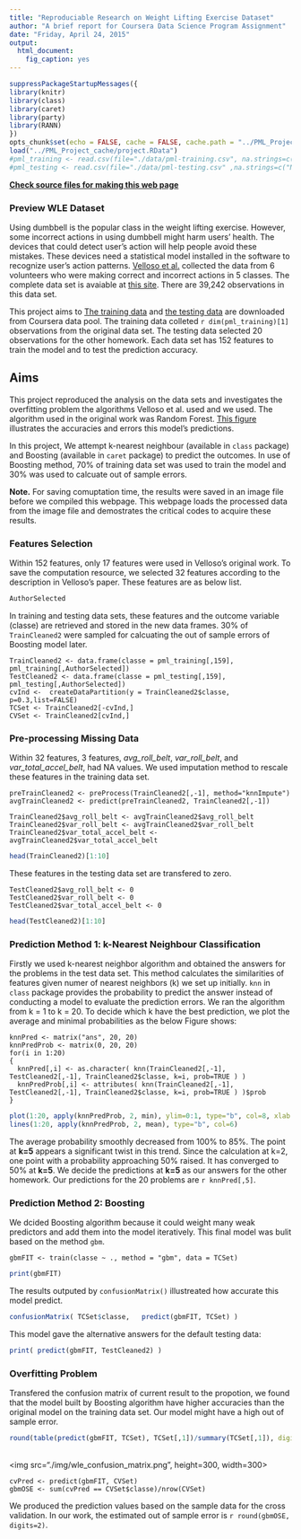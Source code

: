```yaml
---
title: "Reproduciable Research on Weight Lifting Exercise Dataset"
author: "A brief report for Coursera Data Science Program Assignment"
date: "Friday, April 24, 2015"
output:
  html_document:
    fig_caption: yes
---
```

```r
suppressPackageStartupMessages({
library(knitr)
library(class)
library(caret)
library(party)
library(RANN)
})
opts_chunk$set(echo = FALSE, cache = FALSE, cache.path = "../PML_Project_cache/")
load("../PML_Project_cache/project.RData")
#pml_training <- read.csv(file="./data/pml-training.csv", na.strings=c("NA", "#DIV/0!"))[,-1]
#pml_testing <- read.csv(file="./data/pml-testing.csv" ,na.strings=c("NA", "#DIV/0!"))[,-1]
```
  
**[Check source files for making this web page](https://github.com/SCgeeker/PML_Project)**
  
### Preview WLE Dataset
Using dumbbell is the popular class in the weight lifting exercise. However, some incorrect actions in using dumbbell might harm users' health. The devices that could detect user's action will help people avoid these mistakes. These devices need a statistical model installed in the software to recognize user's action patterns. [Velloso et al.](http://groupware.les.inf.puc-rio.br/work.jsf?p1=11201) collected the data from 6 volunteers who were making correct and incorrect actions in 5 classes. The complete data set is avaiable at [this site](http://groupware.les.inf.puc-rio.br/har). There are 39,242 observations in this data set.

This project aims to [The training data](https://d396qusza40orc.cloudfront.net/predmachlearn/pml-training.csv) and [the testing data](https://d396qusza40orc.cloudfront.net/predmachlearn/pml-testing.csv) are downloaded from Coursera data pool. The training data colleted `r dim(pml_training)[1]` observations from the original data set. The testing data selected 20 observations for the other homework. Each data set has 152 features to train the model and to test the prediction accuracy.

## Aims
This project reproduced the analysis on the data sets and investigates the overfitting problem the algorithms Velloso et al. used and we used. The algorithm used in the original work was Random Forest. [This figure](./img/wle_confusion_matrix.png) illustrates the accuracies and errors this model's predictions.  

In this project, We attempt k-nearest neighbour (available in `class` package) and Boosting (available in `caret` package) to predict the outcomes. In use of Boosting method, 70% of training data set was used to train the model and 30% was used to calcuate out of sample errors.

**Note.** For saving comuptation time, the results were saved in an image file before we compiled this webpage. This webpage loads the processed data from the image file and demostrates the critical codes to acquire these results.  

### Features Selection
Within 152 features, only 17 features were used in Velloso's original work. To save the computation resource, we selected 32 features according to the description in Velloso's paper. These features are as below list.  
```r
AuthorSelected
```

In training and testing data sets, these features and the outcome variable (classe) are retrieved and stored in the new data frames. 30% of `TrainCleaned2` were sampled for calcuating the out of sample errors of Boosting model later.
```
TrainCleaned2 <- data.frame(classe = pml_training[,159], pml_training[,AuthorSelected])
TestCleaned2 <- data.frame(classe = pml_testing[,159], pml_testing[,AuthorSelected])
cvInd <-  createDataPartition(y = TrainCleaned2$classe, p=0.3,list=FALSE)
TCSet <- TrainCleaned2[-cvInd,]
CVSet <- TrainCleaned2[cvInd,]
```

### Pre-processing Missing Data
Within 32 features, 3 features, *avg_roll_belt*, *var_roll_belt*, and *var_total_accel_belt*, had NA values. We used imputation method to rescale these features in the training data set.
```
preTrainCleaned2 <- preProcess(TrainCleaned2[,-1], method="knnImpute")
avgTrainCleaned2 <- predict(preTrainCleaned2, TrainCleaned2[,-1])

TrainCleaned2$avg_roll_belt <- avgTrainCleaned2$avg_roll_belt
TrainCleaned2$var_roll_belt <- avgTrainCleaned2$var_roll_belt
TrainCleaned2$var_total_accel_belt <- avgTrainCleaned2$var_total_accel_belt
```
```r
head(TrainCleaned2)[1:10]
```

These features in the testing data set are transfered to zero.
```
TestCleaned2$avg_roll_belt <- 0
TestCleaned2$var_roll_belt <- 0
TestCleaned2$var_total_accel_belt <- 0
```
```r
head(TestCleaned2)[1:10]
```
### Prediction Method 1: k-Nearest Neighbour Classification
Firstly we used k-nearest neighbor algorithm and obtained the answers for the problems in the test data set. This method calculates the similarities of features given numer of nearest neighbors (k) we set up initially. `knn` in `class` package provides the probability to predict the answer instead of conducting a model to evaluate the prediction errors. We ran the algorithm from k = 1 to k = 20. To decide which k have the best prediction, we plot the average and minimal probabilities as the below Figure shows:
```
knnPred <- matrix("ans", 20, 20)
knnPredProb <- matrix(0, 20, 20)
for(i in 1:20)
{
  knnPred[,i] <- as.character( knn(TrainCleaned2[,-1], TestCleaned2[,-1], TrainCleaned2$classe, k=i, prob=TRUE ) ) 
  knnPredProb[,i] <- attributes( knn(TrainCleaned2[,-1], TestCleaned2[,-1], TrainCleaned2$classe, k=i, prob=TRUE ) )$prob
}
```
```r
plot(1:20, apply(knnPredProb, 2, min), ylim=0:1, type="b", col=8, xlab = "number of neighbours(K)", ylab = "Proportion of the votes for the winner", main = "Average proportion and the smallest proportion for per K")
lines(1:20, apply(knnPredProb, 2, mean), type="b", col=6)
```

The average probability smoothly decreased from 100% to 85%. The point at **k=5** appears a significant twist in this trend. Since the calculation at k=2, one point with a probability approaching 50% raised. It has converged to 50% at **k=5**. We decide the predictions at **k=5** as our answers for the other homework. Our predictions for the 20 problems are `r knnPred[,5]`.

### Prediction Method 2: Boosting
We dcided Boosting algorithm because it could weight many weak predictors and add them into the model iteratively. This final model was bulit based on the method `gbm`.
```
gbmFIT <- train(classe ~ ., method = "gbm", data = TCSet)
```
```r
print(gbmFIT)
```
The results outputed by `confusionMatrix()` illustreated how accurate this model predict.
```r
confusionMatrix( TCSet$classe,   predict(gbmFIT, TCSet) ) 
```
This model gave the alternative answers for the default testing data:
```r
print( predict(gbmFIT, TestCleaned2) )
```

### Overfitting Problem
Transfered the confusion matrix of current result to the propotion, we found that the model built by Boosting algorithm have higher accuracies than the original model on the training data set. Our model might have a high out of sample error.
```r
round(table(predict(gbmFIT, TCSet), TCSet[,1])/summary(TCSet[,1]), digits=2)
```
</br>
<img src="./img/wle_confusion_matrix.png", height=300, width=300></img>
</br>
```
cvPred <- predict(gbmFIT, CVSet)
gbmOSE <- sum(cvPred == CVSet$classe)/nrow(CVSet)
```
We produced the prediction values based on the sample data for the cross validation. In our work, the estimated out of sample error is `r round(gbmOSE, digits=2)`.